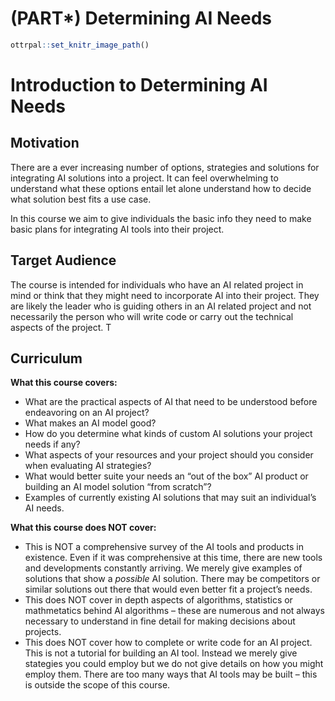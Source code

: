 
# (PART\*) Determining AI Needs {-}

```r
ottrpal::set_knitr_image_path()
```

# Introduction to Determining AI Needs

## Motivation

There are a ever increasing number of options, strategies and solutions for integrating AI solutions into a project. It can feel overwhelming to understand what these options entail let alone understand how to decide what solution best fits a use case.

In this course we aim to give individuals the basic info they need to make basic plans for integrating AI tools into their project.

## Target Audience  

The course is intended for individuals who have an AI related project in mind or think that they might need to incorporate AI into their project. They are likely the leader who is guiding others in an AI related project and not necessarily the person who will write code or carry out the technical aspects of the project. T

## Curriculum  

**What this course covers:**

- What are the practical aspects of AI that need to be understood before endeavoring on an AI project?
- What makes an AI model good?
- How do you determine what kinds of custom AI solutions your project needs if any?
- What aspects of your resources and your project should you consider when evaluating AI strategies?
- What would better suite your needs an "out of the box" AI product or building an AI model solution "from scratch"?
- Examples of currently existing AI solutions that may suit an individual's AI needs.

**What this course does NOT cover:**

- This is NOT a comprehensive survey of the AI tools and products in existence. Even if it was comprehensive at this time, there are new tools and developments constantly arriving. We merely give examples of solutions that show a *possible* AI solution. There may be competitors or similar solutions out there that would even better fit a project's needs.
- This does NOT cover in depth aspects of algorithms, statistics or mathmetatics behind AI algorithms -- these are numerous and not always necessary to understand in fine detail for making decisions about projects.
- This does NOT cover how to complete or write code for an AI project. This is not a tutorial for building an AI tool. Instead we merely give stategies you could employ but we do not give details on how you might employ them. There are too many ways that AI tools may be built -- this is outside the scope of this course. 
